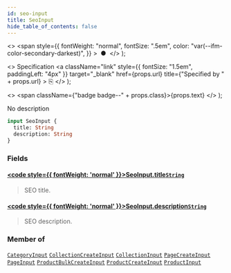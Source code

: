 ```yaml
---
id: seo-input
title: SeoInput
hide_table_of_contents: false
---
```


  <>
    <span
      style={{
        fontWeight: "normal",
        fontSize: ".5em",
        color: "var(--ifm-color-secondary-darkest)",
      }}
    >
      &nbsp;●&nbsp;
    </span>
  </>
);

  <>
    Specification
    <a
      className="link"
      style={{ fontSize: "1.5em", paddingLeft: "4px" }}
      target="\_blank"
      href={props.url}
      title={"Specified by " + props.url}
    >
      ⎘
    </a>
  </>
);

  <>
    <span className={"badge badge--" + props.class}>{props.text}</span>
  </>
);

No description

```graphql
input SeoInput {
  title: String
  description: String
}
```

### Fields

#### [<code style={{ fontWeight: 'normal' }}>SeoInput.<b>title</b></code>](#)<Bullet />[`String`](../../../storefront/miscellaneous/scalars/string) <Badge class="secondary" text="scalar"/>

> SEO title.

#### [<code style={{ fontWeight: 'normal' }}>SeoInput.<b>description</b></code>](#)<Bullet />[`String`](../../../storefront/miscellaneous/scalars/string) <Badge class="secondary" text="scalar"/>

> SEO description.

### Member of

[`CategoryInput`](../../../storefront/products/inputs/category-input) <Badge class="secondary" text="input"/><Bullet />[`CollectionCreateInput`](../../../storefront/products/inputs/collection-create-input) <Badge class="secondary" text="input"/><Bullet />[`CollectionInput`](../../../storefront/products/inputs/collection-input) <Badge class="secondary" text="input"/><Bullet />[`PageCreateInput`](../../../storefront/pages/inputs/page-create-input) <Badge class="secondary" text="input"/><Bullet />[`PageInput`](../../../storefront/pages/inputs/page-input) <Badge class="secondary" text="input"/><Bullet />[`ProductBulkCreateInput`](../../../storefront/products/inputs/product-bulk-create-input) <Badge class="secondary" text="input"/><Bullet />[`ProductCreateInput`](../../../storefront/products/inputs/product-create-input) <Badge class="secondary" text="input"/><Bullet />[`ProductInput`](../../../storefront/products/inputs/product-input) <Badge class="secondary" text="input"/>
